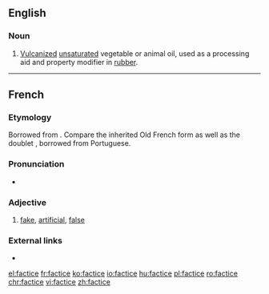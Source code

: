 ==English==

===Noun===
{{en-noun|-}}

# [[vulcanized|Vulcanized]] [[unsaturated]] vegetable or animal oil, used as a processing aid and property modifier in [[rubber]].

----

==French==

===Etymology===
Borrowed from {{etyl|la|fr}} {{m|la|factīcius}}. Compare the inherited Old French form {{m|fro|faitis}} as well as the doublet {{m|fr|fétiche}}, borrowed from Portuguese.

===Pronunciation===
* {{IPA|/faktis/|lang=fr}}

===Adjective===
{{fr-adj}}

# [[fake]], [[artificial]], [[false]]

===External links===
* {{R:TLFi}}

[[el:factice]]
[[fr:factice]]
[[ko:factice]]
[[io:factice]]
[[hu:factice]]
[[pl:factice]]
[[ro:factice]]
[[chr:factice]]
[[vi:factice]]
[[zh:factice]]